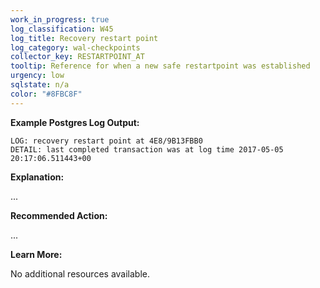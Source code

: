 ```yaml
---
work_in_progress: true
log_classification: W45
log_title: Recovery restart point
log_category: wal-checkpoints
collector_key: RESTARTPOINT_AT
tooltip: Reference for when a new safe restartpoint was established
urgency: low
sqlstate: n/a
color: "#8FBC8F"
---
```


**Example Postgres Log Output:**

```
LOG: recovery restart point at 4E8/9B13FBB0
DETAIL: last completed transaction was at log time 2017-05-05 20:17:06.511443+00
```

**Explanation:**

...

**Recommended Action:**

...

**Learn More:**

No additional resources available.

